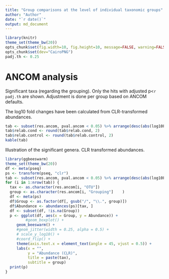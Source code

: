 ```yaml
---
title: "Group comparisons at the level of individual taxonomic groups"
author: "Author"
date: "`r date()`"
output: md_document
---
```


```r
library(knitr)
theme_set(theme_bw(20))
opts_chunk$set(fig.width=10, fig.height=10, message=FALSE, warning=FALSE)
opts_chunk$set(dev="CairoPNG")
padj.th <- 0.25
```

# ANCOM analysis

Significant taxa (regarding the grouping). Only the hits with adjusted p<`r padj.th` are shown. Adjustment is done per group based on ANCOM defaults.

The log10 fold changes have been calculated from CLR-transformed abundances.

```r
tab <- subset(res.ancom, pval.ancom < 0.05) %>% arrange(desc(abs(log10FC)))
tab$relab.cond <- round(tab$relab.cond, 2)
tab$relab.control <- round(tab$relab.control, 2)
kable(tab)
```


Illustration of the significant genera. CLR transformed abundances.

```r
library(ggbeeswarm)
theme_set(theme_bw(20))
df <- meta(pseq)
ps <- transform(pseq, "clr")
tab <- subset(res.ancom, pval.ancom < 0.05) %>% arrange(desc(abs(log10FC)))
for (i in 1:nrow(tab)) {
  tax <- as.character(res.ancom[i, "OTU"])
  group <- as.character(res.ancom[i, "Grouping"]    )
  df <- meta(ps)
  df$Group <- as.factor(df[, gsub("/", "\\.", group)])
  df$Abundance <- abundances(ps)[tax, ]
  df <- subset(df, !is.na(Group))
  p <- ggplot(df, aes(x = Group, y = Abundance)) +
         #geom_boxplot() +
	 geom_beeswarm() +
	 #geom_jitter(width = 0.25, alpha = 0.5) + 	 
	 # scale_y_log10() +
	 #coord_flip() +
	 theme(axis.text.x = element_text(angle = 45, vjust = 0.5)) + 
	 labs(x = "",
	      y = "Abundance (CLR)",
	      title = paste(tax),
	      subtitle = group)
  print(p)
}
```



